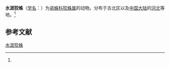 {{Speciesbox
| name = 水涯狡蛛
| status = 
| status_system = 
| image = Dolomedes fimbriatus.jpg
| genus = Dolomedes
| species = fimbriatus
| authority = (Clerck, 1757)<ref name='id13955'>{{cite web| url =http://www.bioinfo.cn/db05/BjdwSpecies.php?action=view&id=13955| title =水涯狡蛛| work =《中国动物物种编目数据库》| publisher =中国科学院微生物研究所| author =中国科学院动物研究所| accessdate =2009-04-28| deadurl =yes| archiveurl =https://web.archive.org/web/20160305004718/http://www.bioinfo.cn/db05/BjdwSpecies.php?action=view&id=13955| archivedate =2016-03-05}}</ref>
}}

'''水涯狡蛛'''（[[学名|学名]]：{{lang|la|''Dolomedes fimbriatus''}}）为[[盗蛛科|盗蛛科]][[狡蛛属|狡蛛属]]的动物。分布于古北区以及[[中国大陆|中国大陆]]的[[河北|河北]]等地。<ref name='id13955'/>

== 参考文献 ==
{{reflist}}

{{Wikispecies|Dolomedes fimbriatus}}
{{Taxonbar|from=Q847066}}

[[Category:狡蛛属|水涯狡蛛]]


{{蜘蛛小作品}}